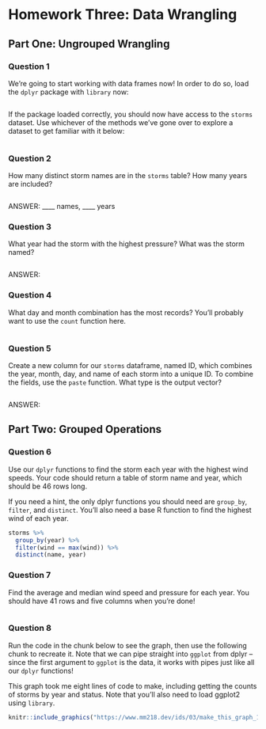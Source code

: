 # Homework Three: Data Wrangling

## Part One: Ungrouped Wrangling

### Question 1

We're going to start working with data frames now! In order to do so, load the 
`dplyr` package with `library` now:

```r

```

If the package loaded correctly, you should now have access to the `storms` 
dataset. Use whichever of the methods we've gone over to explore a dataset to 
get familiar with it below:

```r

```

### Question 2

How many distinct storm names are in the `storms` table? How many years are 
included?

```r

```

ANSWER: ____ names, ____ years

### Question 3

What year had the storm with the highest pressure? What was the storm named?

```r

```

ANSWER: 

### Question 4

What day and month combination has the most records? You'll probably want to use
the `count` function here.

```r

```

### Question 5

Create a new column for our `storms` dataframe, named ID, which combines the 
year, month, day, and name of each storm into a unique ID. To combine the 
fields, use the `paste` function. What type is the output vector?

```r

```

ANSWER:

## Part Two: Grouped Operations

### Question 6

Use our `dplyr` functions to find the storm each year with the highest wind 
speeds. Your code should return a table of storm name and year, which should be
46 rows long.

If you need a hint, the only dplyr functions you should need are `group_by`, 
`filter`, and `distinct`. You'll also need a base R function to find the highest
wind of each year.

```r
storms %>% 
  group_by(year) %>% 
  filter(wind == max(wind)) %>% 
  distinct(name, year)
```

### Question 7

Find the average and median wind speed and pressure for each year. You should 
have 41 rows and five columns when you're done!

```r

```

### Question 8

Run the code in the chunk below to see the graph, then use the following 
chunk to recreate it. Note that we can pipe straight into `ggplot` from dplyr --
since the first argument to `ggplot` is the data, it works with pipes just like 
all our `dplyr` functions!

This graph took me eight lines of code to make, including getting the counts of 
storms by year and status. Note that you'll also need to load ggplot2 using `library`.

```r
knitr::include_graphics("https://www.mm218.dev/ids/03/make_this_graph_1.png")
```

```r

```

